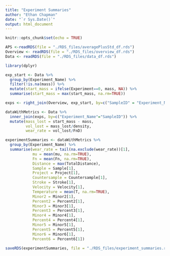 ```yaml
---
title: "Experiment Summaries"
author: "Ethan Chapman"
date: "`r Sys.Date()`"
output: html_document
---
```


```r
knitr::opts_chunk$set(echo = TRUE)
```

```r
APS <-readRDS(file = "./RDS_files/averagePlusStd_df.rds")
Overview <- readRDS(file = "./RDS_files/overview_df.rds")
Data <- readRDS(file = "./RDS_files/data_df.rds")
```

```r
library(dplyr)

exp_start <- Data %>%
  group_by(Experiment_Name) %>%
  filter(!is.na(mass)) %>%
  mutate(start_mass = ifelse(Experiment==0, mass, NA)) %>%
  summarise(start_mass = max(start_mass, na.rm=TRUE))

exps <- right_join(Overview, exp_start, by=c("SampleID" = "Experiment_Name"))

dataWithMetrics <- Data %>%
  inner_join(exps, by=c("Experiment_Name"="SampleID")) %>%
  mutate(mass_lost = start_mass - mass,
         vol_lost = mass_lost/density,
         wear_rate = vol_lost/FnD)

experimentSummaries <- dataWithMetrics %>%
  group_by(Experiment_Name) %>%
  summarise(wear_rate = tail(na.exclude(wear_rate))[1],
            mu = mean(mu, na.rm=TRUE),
            Fn = mean(Fn, na.rm=TRUE),
            Distance = max(TotalDistance),
            Sample = Sample[1],
            Project = Project[1],
            Countersample = Countersample[1],
            Stroke = Stroke[1],
            Velocity = Velocity[1],
            Temperature = mean(T, na.rm=TRUE),
            Minor2 = Minor2[1],
            Percent2 = Percent2[1],
            Minor3 = Minor3[1],
            Percent3 = Percent3[1],
            Minor4 = Minor4[1],
            Percent4 = Percent4[1],
            Minor5 = Minor5[1],
            Percent5 = Percent5[1],
            Minor6 = Minor6[1],
            Percent6 = Percent6[1])

saveRDS(experimentSummaries, file = "./RDS_files/experiment_summaries.rds")
```

